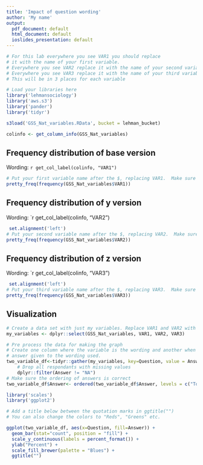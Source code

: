 ```yaml
---
title: 'Impact of question wording'
author: 'My name'
output:
  pdf_document: default
  html_document: default
  ioslides_presentation: default
---
```



 
```r
# For this lab everywhere you see VAR1 you should replace 
# it with the name of your first variable.
# Everywhere you see VAR2 replace it with the name of your second variable.
# Everywhere you see VAR3 replace it with the name of your third variable.
# This will be in 3 places for each variable

# Load your libraries here
library('lehmansociology')
library('aws.s3')
library('pander')
library('tidyr')

s3load('GSS_Nat_variables.RData', bucket = lehman_bucket)

colinfo <- get_column_info(GSS_Nat_variables)
```
## Frequency distribution of base version

Wording: `r get_col_label(colinfo, "VAR1") `
```r
# Put your first variable name after the $, replacing VAR1.  Make sure to use all capitals
pretty_freq(frequency(GSS_Nat_variables$VAR1))

```
## Frequency distribution of y version

Wording: `r get_col_label(colinfo, "VAR2") 

```r
 set.alignment('left')
# Put your second variable name after the $, replacing VAR2.  Make sure to use all capitals
pretty_freq(frequency(GSS_Nat_variables$VAR2))

```

## Frequency distribution of z version

Wording: `r get_col_label(colinfo, "VAR3") 

```r
 set.alignment('left')
# Put your third variable name after the $, replacing VAR3.  Make sure to use all capitals
pretty_freq(frequency(GSS_Nat_variables$VAR3))

```



## Visualization 

```r
# Create a data set with just my variables. Replace VAR1 and VAR2 with your variable names.
my_variables <- dplyr::select(GSS_Nat_variables, VAR1, VAR2, VAR3) 
```

```r

# Pre process the data for making the graph
# Create one column where the variable is the wording and another when it is the 
# answer given to the wording used. 
two_variable_df<-tidyr::gather(my_variables, key=Question, value = Answer ) %>%
    # Drop all respondants with missing values
    dplyr::filter(Answer != "NA")
# Make sure the ordering of answers is correct
two_variable_df$Answer<- ordered(two_variable_df$Answer, levels = c("Too little", "About right", "Too much"))

library('scales')
library('ggplot2')

# Add a title below between the quotation marks in ggtitle("")
# You can also change the colors to "Reds", "Greens" etc.

ggplot(two_variable_df, aes(x=Question, fill=Answer)) + 
  geom_bar(stat="count", position = "fill") +
  scale_y_continuous(labels = percent_format()) +
  ylab("Percent") +
  scale_fill_brewer(palette = "Blues") +
  ggtitle("")

```
